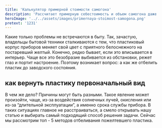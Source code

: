 ```yaml
---
title: 'Калькулятор примерной стоимости самогона'
description: 'Рассчитает примерную себестоимость и объем самогона даже если вы еще не ставили брагу и не перегоняли дистиллят'
heroImage: '../../assets/images/primernaya-stoimost-samogona.png'
pretext: '1231'
---
```


Какие только проблемы не встречаются в быту. Так, зачастую, владельцы бытовой техники сталкиваются с тем, что пластиковый корпус приборов меняет свой цвет с приятного белоснежного на постаревший желтый. Конечно, редко бывает, если это вписывается в интерьер. Чаще все это безобразие выбивается из обстановки, режет глаз и портит настроение. Поэтому возникает вопрос: а как же отбелить пластик до заводского состояния.

## как вернуть пластику первоначальный вид

В чем же дело? Причины могут быть разными. Такое явление может произойти, чаще, из-за воздействия солнечных лучей, окисления или из-за “длительной эксплуатации”, а именно срока службы прибора. В таких ситуациях главное не расстраиваться, а смело открывать нашу статью и выбирать самый подходящий способ решения задачи. Сейчас мы рассмотрим топ - 5 методов отбеливания пожелтевшего пластика.
